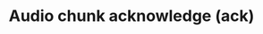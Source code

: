 ---
title: Audio chunk acknowledge (ack)
description: Payload definition for the [`audio_chunk`](/api-reference/v2/live/action/audio-chunk) acknowledgment.
openapi-schema: CallbackLiveAudioChunkAckMessage
---